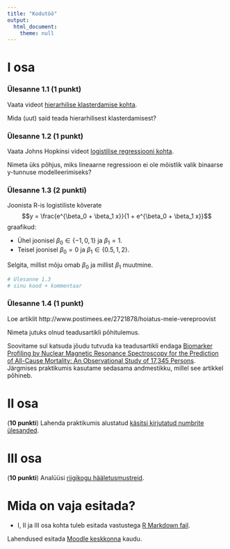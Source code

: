 ```yaml
---
title: "Kodutöö"
output: 
  html_document:
    theme: null
---
```


# I osa

### Ülesanne 1.1 (**1 punkt**) 
Vaata videot [hierarhilise klasterdamise kohta](https://www.youtube.com/watch?v=7xHsRkOdVwo&ab_channel=StatQuestwithJoshStarmer).

Mida (uut) said teada hierarhilisest klasterdamisest?

### Ülesanne 1.2 (**1 punkt**) 
Vaata Johns Hopkinsi videot [logistilise regressiooni kohta](https://www.youtube.com/watch?v=79q9avsyG9Y).

Nimeta üks põhjus, miks lineaarne regressioon ei ole mõistlik valik binaarse y-tunnuse modelleerimiseks?

### Ülesanne 1.3 (**2 punkti**) 
Joonista R-is logistiliste kõverate 
$$y = \frac{e^{\beta_0 + \beta_1 x}}{1 + e^{\beta_0 + \beta_1 x}}$$
graafikud:

* Ühel joonisel $\beta_0 \in \{-1, 0, 1\}$ ja $\beta_1 = 1$.
* Teisel joonisel $\beta_0 = 0$ ja $\beta_1 \in \{0.5, 1, 2\}$. 

Selgita, millist mõju omab $\beta_0$ ja millist $\beta_1$ muutmine. 

```r
# Ülesanne 1.3
# sinu kood + kommentaar

```



### Ülesanne 1.4 (**1 punkt**) 
Loe artiklit http://www.postimees.ee/2721878/hoiatus-meie-vereproovist

Nimeta jutuks olnud teadusartikli põhitulemus. 

Soovitame sul katsuda jõudu tutvuda ka teadusartikli endaga [Biomarker Profiling by Nuclear Magnetic Resonance Spectroscopy for the Prediction of All-Cause Mortality: An Observational Study of 17,345 Persons](http://journals.plos.org/plosmedicine/article?id=10.1371/journal.pmed.1001606). Järgmises praktikumis kasutame sedasama andmestikku, millel see artikkel põhineb. 

# II osa

(**10 punkti**) Lahenda praktikumis alustatud [käsitsi kirjutatud numbrite ülesanded](../praktikum6_numbrid).

# III osa

(**10 punkti**) Analüüsi [riigikogu hääletusmustreid](../praktikum6_polaarsus). 


# Mida on vaja esitada?

* I, II ja III osa kohta tuleb esitada vastustega [R Markdown fail](../kodutood/kodutoo6.Rmd).

Lahendused esitada [Moodle keskkonna](https://moodle.ut.ee/course/view.php?id=8013#section-1) kaudu.
